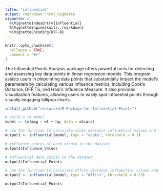 ```yaml
---
title: "influential"
output: rmarkdown::html_vignette
vignette: >
  %\VignetteIndexEntry{influential}
  %\VignetteEngine{knitr::rmarkdown}
  %\VignetteEncoding{UTF-8}
---
```


```r
knitr::opts_chunk$set(
  collapse = TRUE,
  comment = "#>"
)
```

The Influential Points Analysis package offers powerful tools for detecting and assessing key data points in linear regression models. This program assists users in pinpointing data points that substantially impact the model's parameters by calculating various influence metrics, including Cook's Distance, DFFITS, and Hadi's Influence Measure. It also provides visualization features, allowing users to easily spot influential points through visually engaging lollipop charts.

```r
install_github("renswickd/R-Package-for-Influential-Points")
```

```r
# build a lm model
model <- lm(mpg ~ wt + hp, data = mtcars)
```

```r
# use the function to calculate cooks distance influential values and find influential points
output1 <- influential(model, type = "cooks", threshold = 0.3)
```
```r
# influence scores of each record in the dataset
output1$Influence_Values
```
```r
# influential data points in the dataset 
output1$Influential_Points
```

```r
# use the function to calculate dffits distance influential values and find influential points
output2 <- influential(model, type = "dffits", threshold = 0.25)
```

```r
output2$Influential_Points
```



